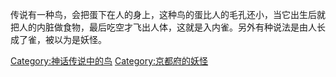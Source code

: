 {{multiple issues|
{{expand|time=2015-05-14T13:11:04+00:00}}
{{unreferenced|time=2015-05-14T13:11:04+00:00}}
}}
传说有一种鸟，会把蛋下在人的身上，这种鸟的蛋比人的毛孔还小，当它出生后就把人的内脏做食物，最后吃空才飞出人体，这就是入内雀。另外有种说法是由人长成了雀，被以为是妖怪。
[[Category:神话传说中的鸟|Category:神话传说中的鸟]]
[[Category:京都府的妖怪|Category:京都府的妖怪]]